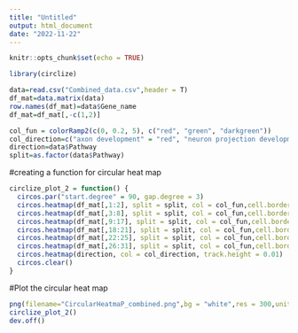 ```yaml
---
title: "Untitled"
output: html_document
date: "2022-11-22"
---
```


```r
knitr::opts_chunk$set(echo = TRUE)
```

```r
library(circlize)
```

```r
data=read.csv("Combined_data.csv",header = T)
df_mat=data.matrix(data)
row.names(df_mat)=data$Gene_name
df_mat=df_mat[,-c(1,2)]
```

```r
col_fun = colorRamp2(c(0, 0.2, 5), c("red", "green", "darkgreen"))
col_direction=c("axon development" = "red", "neuron projection development"	= "blue", "neuron development" = "green","axonogenesis" = "black","generation of neurons" = "darkorchid4","neuron differentiation" = "orange","nervous system development" = "magenta","structural constituent of cytoskeleton" = "maroon4","neurogenesis" = "lightblue4","positive regulation of cell motility" = "deeppink2","Regulation of cellular component movement" = "goldenrod4","regulation of cell migration" = "cadetblue4","central nervous system neuron differentiation" = "snow4")
direction=data$Pathway
split=as.factor(data$Pathway)
```

#creating a function for circular heat map
```r
circlize_plot_2 = function() {
  circos.par("start.degree" = 90, gap.degree = 3)
  circos.heatmap(df_mat[,1:2], split = split, col = col_fun,cell.border = "black", rownames.side = "outside",track.height = 0.03, bg.border = "black" ,na.col = "white")
  circos.heatmap(df_mat[,3:8], split = split, col = col_fun,cell.border = "black",track.height = 0.1, bg.border = "black" ,na.col = "white")
  circos.heatmap(df_mat[,9:17], split = split, col = col_fun,cell.border = "black",track.height = 0.1, bg.border = "black",na.col = "white")
  circos.heatmap(df_mat[,18:21], split = split, col = col_fun,cell.border = "black",track.height = 0.05, bg.border = "black",na.col = "white")
  circos.heatmap(df_mat[,22:25], split = split, col = col_fun,cell.border = "black",track.height = 0.03, bg.border = "black",na.col = "white")
  circos.heatmap(df_mat[,26:31], split = split, col = col_fun,cell.border = "black",track.height = 0.05, bg.border = "black",dend.side = "inside",na.col = "white")
  circos.heatmap(direction, col = col_direction, track.height = 0.01)
  circos.clear()
}
```

#Plot the circular heat map
```r
png(filename="CircularHeatmaP_combined.png",bg = "white",res = 300,units =  "in" ,width = 18, height = 18)
circlize_plot_2()
dev.off()
```
